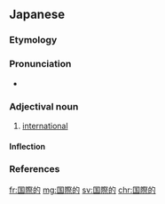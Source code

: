 ==Japanese==
{{ja-kanjitab|こく|さい|てき|yomi=on}}

===Etymology===
{{suffix|国際|的|lang=ja|t1=international|t2=-like|sort=こくさいてき}}

===Pronunciation===
* {{ja-pron|こくさいてき|y=o|acc=0|dev=2|acc_ref=NHK}}

===Adjectival noun===
{{ja-adj|infl=na|こくさいてき|kyu=國際的}}

# [[international]]

====Inflection====
{{ja-na|こくさいてき}}

===References===
<references/>

[[fr:国際的]]
[[mg:国際的]]
[[sv:国際的]]
[[chr:国際的]]
